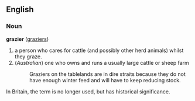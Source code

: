 {{rfc}}
==English==
===Noun===
'''grazier''' ([[graziers]])

# a person who cares for cattle (and possibly other herd animals) whilst they graze. 
# (''Australian'') one who owns and runs a usually large cattle or sheep farm
#: Graziers on the tablelands are in dire straits because they do not have enough winter feed and will have to keep reducing stock.

In Britain, the term is no longer used, but has historical significance.